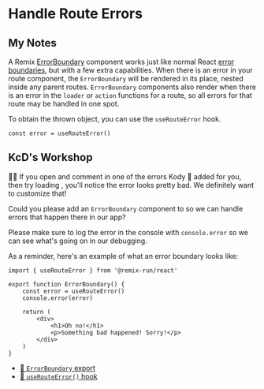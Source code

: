 # Handle Route Errors

## My Notes

A Remix [ErrorBoundary](https://remix.run/docs/en/main/route/error-boundary)
component works just like normal React
[error boundaries](https://react.dev/reference/react/Component#catching-rendering-errors-with-an-error-boundary),
but with a few extra capabilities. When there is an error in your route component,
the `ErrorBoundary` will be rendered in its place, nested inside any parent routes.
`ErrorBoundary` components also render when there is an error in the `loader`
or `action` functions for a route, so all errors for that route may be handled in one spot.

To obtain the thrown object, you can use the `useRouteError` hook.

```tsx
const error = useRouteError()
```

## KcD's Workshop

<EpicVideo url="https://www.epicweb.dev/workshops/full-stack-foundations/error-handling/improving-error-handling-and-ui-on-user-profile-page" />

👨‍💼 If you open <InlineFile file="app/routes/users+/$username.tsx" /> and
comment in one of the errors Kody 🐨 added for you,
then try loading <LinkToApp to="/users/kody" />, you'll notice the error
looks pretty bad. We definitely want to customize that!

Could you please add an `ErrorBoundary` component
to <InlineFile file="app/routes/users+/$username.tsx" /> so we can handle
errors that happen there in our app?

Please make sure to log the error in the console with `console.error` so we can
see what's going on in our debugging.

As a reminder, here's an example of what an error boundary looks like:

```tsx filename=app/routes/errors-oh-no.tsx
import { useRouteError } from '@remix-run/react'

export function ErrorBoundary() {
	const error = useRouteError()
	console.error(error)

	return (
		<div>
			<h1>Oh no!</h1>
			<p>Something bad happened! Sorry!</p>
		</div>
	)
}
```

- [📜 `ErrorBoundary` export](https://remix.run/docs/en/main/route/error-boundary-v2)
- [📜 `useRouteError()` hook](https://remix.run/docs/en/main/hooks/use-route-error)
